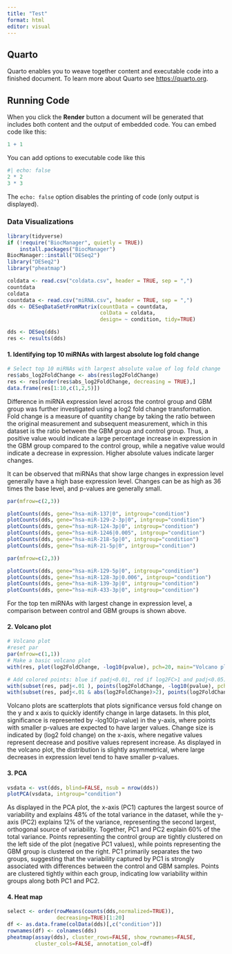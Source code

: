 ```yaml
---
title: "Test"
format: html
editor: visual
---
```


## Quarto

Quarto enables you to weave together content and executable code into a finished document. To learn more about Quarto see <https://quarto.org>.

## Running Code

When you click the **Render** button a document will be generated that includes both content and the output of embedded code. You can embed code like this:

```r
1 + 1
```

You can add options to executable code like this

```r
#| echo: false
2 * 2
3 * 3
```

The `echo: false` option disables the printing of code (only output is displayed).

### Data Visualizations

```r
library(tidyverse)
if (!require("BiocManager", quietly = TRUE))
    install.packages("BiocManager")
BiocManager::install("DESeq2")
library("DESeq2")
library("pheatmap")

```

```r
coldata <- read.csv("coldata.csv", header = TRUE, sep = ",")
countdata
coldata
countdata <- read.csv("miRNA.csv", header = TRUE, sep = ",")
dds <- DESeqDataSetFromMatrix(countData = countdata,
                              colData = coldata,
                              design= ~ condition, tidy=TRUE)
```

```r
dds <- DESeq(dds)
res <- results(dds)
```

#### 1. Identifying top 10 miRNAs with largest absolute log fold change

```r
# Select top 10 miRNAs with largest absolute value of log fold change
res$abs_log2FoldChange <- abs(res$log2FoldChange)
res <- res[order(res$abs_log2FoldChange, decreasing = TRUE),]
data.frame(res[1:10,c(1,2,5)])
```

Difference in miRNA expression level across the control group and GBM group was further investigated using a log2 fold change transformation. Fold change is a measure of quantity change by taking the ratio between the original measurement and subsequent measurement, which in this dataset is the ratio between the GBM group and control group. Thus, a positive value would indicate a large percentage increase in expression in the GBM group compared to the control group, while a negative value would indicate a decrease in expression. Higher absolute values indicate larger changes.

It can be observed that miRNAs that show large changes in expression level generally have a high base expression level. Changes can be as high as 36 times the base level, and p-values are generally small.

```r
par(mfrow=c(2,3))

plotCounts(dds, gene="hsa-miR-137|0", intgroup="condition")
plotCounts(dds, gene="hsa-miR-129-2-3p|0", intgroup="condition")
plotCounts(dds, gene="hsa-miR-124-3p|0", intgroup="condition")
plotCounts(dds, gene="hsa-miR-1246|0.005", intgroup="condition")
plotCounts(dds, gene="hsa-miR-218-5p|0", intgroup="condition")
plotCounts(dds, gene="hsa-miR-21-5p|0", intgroup="condition")

```

```r
par(mfrow=c(2,3))

plotCounts(dds, gene="hsa-miR-129-5p|0", intgroup="condition")
plotCounts(dds, gene="hsa-miR-128-3p|0.006", intgroup="condition")
plotCounts(dds, gene="hsa-miR-139-3p|0", intgroup="condition")
plotCounts(dds, gene="hsa-miR-433-3p|0", intgroup="condition")


```

For the top ten miRNAs with largest change in expression level, a comparison between control and GBM groups is shown above.

#### 2. Volcano plot

```r
# Volcano plot
#reset par
par(mfrow=c(1,1))
# Make a basic volcano plot
with(res, plot(log2FoldChange, -log10(pvalue), pch=20, main="Volcano plot", xlim=c(-3,3)))

# Add colored points: blue if padj<0.01, red if log2FC>1 and padj<0.05)
with(subset(res, padj<.01 ), points(log2FoldChange, -log10(pvalue), pch=20, col="blue"))
with(subset(res, padj<.01 & abs(log2FoldChange)>2), points(log2FoldChange, -log10(pvalue), pch=20, col="red"))
```

Volcano plots are scatterplots that plots significance versus fold change on the y and x axis to quickly identify change in large datasets. In this plot, significance is represented by -log10(p-value) in the y-axis, where points with smaller p-values are expected to have larger values. Change size is indicated by (log2 fold change) on the x-axis, where negative values represent decrease and positive values represent increase. As displayed in the volcano plot, the distribution is slightly asymmetrical, where large decreases in expression level tend to have smaller p-values.

#### 3. PCA

```r
vsdata <- vst(dds, blind=FALSE, nsub = nrow(dds))
plotPCA(vsdata, intgroup="condition")
```

As displayed in the PCA plot, the x-axis (PC1) captures the largest source of variability and explains 48% of the total variance in the dataset, while the y-axis (PC2) explains 12% of the variance, representing the second largest, orthogonal source of variability. Together, PC1 and PC2 explain 60% of the total variance. Points representing the control group are tightly clustered on the left side of the plot (negative PC1 values), while points representing the GBM group is clustered on the right. PC1 primarily separates the two groups, suggesting that the variability captured by PC1 is strongly associated with differences between the control and GBM samples. Points are clustered tightly within each group, indicating low variability within groups along both PC1 and PC2.

#### 4. Heat map

```r
select <- order(rowMeans(counts(dds,normalized=TRUE)),
                decreasing=TRUE)[1:20]
df <- as.data.frame(colData(dds)[,c("condition")])
rownames(df) <- colnames(dds)
pheatmap(assay(dds), cluster_rows=FALSE, show_rownames=FALSE,
         cluster_cols=FALSE, annotation_col=df)
```

